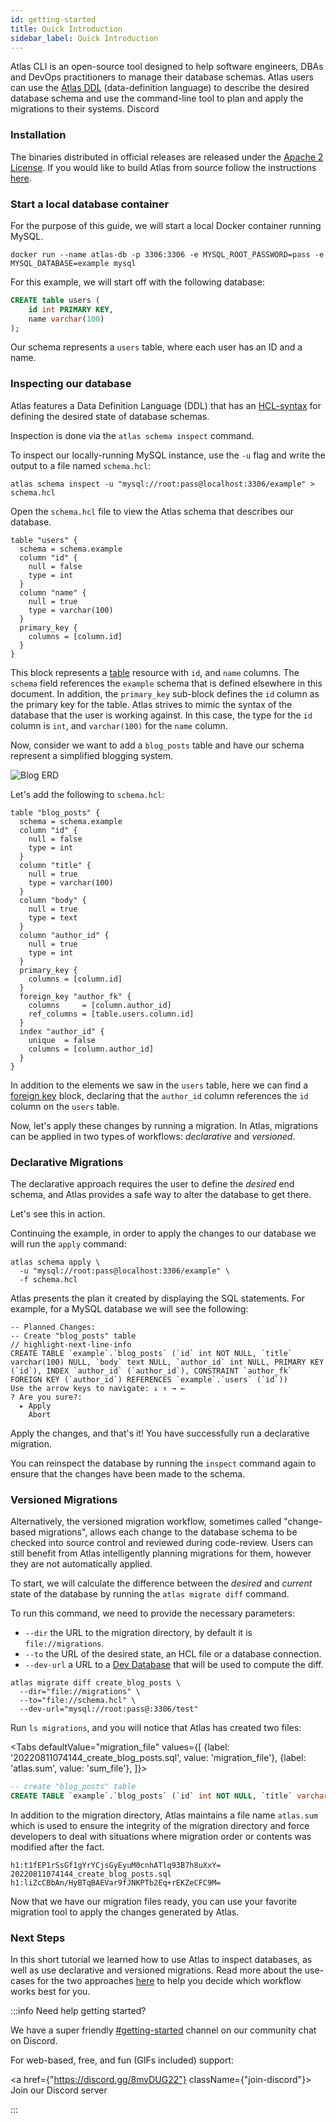 ```yaml
---
id: getting-started
title: Quick Introduction
sidebar_label: Quick Introduction
---
```


Atlas CLI is an open-source tool designed to help software engineers, DBAs and DevOps
practitioners to manage their database schemas.  Atlas users can use the [Atlas DDL](../atlas-schema/sql-resources)
(data-definition language) to describe the desired database schema and use the command-line
tool to plan and apply the migrations to their systems.
Discord

### Installation

<InstallationInstructions />

The binaries distributed in official releases are released under the
[Apache 2 License](https://github.com/ariga/atlas/blob/master/LICENSE). If you would like to build Atlas from source
follow the instructions [here](https://atlasgo.io/cli-reference#building-from-source).

### Start a local database container

For the purpose of this guide, we will start a local Docker container running MySQL.

```shell
docker run --name atlas-db -p 3306:3306 -e MYSQL_ROOT_PASSWORD=pass -e MYSQL_DATABASE=example mysql
```
For this example, we will start off with the following database:
```sql
CREATE table users (
    id int PRIMARY KEY,
    name varchar(100)
);
```
Our schema represents a `users` table, where each user has an ID and a name.

### Inspecting our database

Atlas features a Data Definition Language (DDL) that has an [HCL-syntax](https://github.com/hashicorp/hcl)
for defining the desired state of database schemas.

Inspection is done via the `atlas schema inspect` command.

To inspect our locally-running MySQL instance, use the `-u` flag and write the output to a file named `schema.hcl`:

```shell
atlas schema inspect -u "mysql://root:pass@localhost:3306/example" > schema.hcl
```

Open the `schema.hcl` file to view the Atlas schema that describes our database.

```hcl
table "users" {
  schema = schema.example
  column "id" {
    null = false
    type = int
  }
  column "name" {
    null = true
    type = varchar(100)
  }
  primary_key {
    columns = [column.id]
  }
}
```
This block represents a [table](../atlas-schema/sql.mdx#table) resource with `id`, and `name`
columns. The `schema` field references the `example` schema that is defined elsewhere
in this document. In addition, the `primary_key` sub-block defines the `id` column as
the primary key for the table. Atlas strives to mimic the syntax of the database that the user is working against. In this case, the
type for the `id` column is `int`, and `varchar(100)` for the `name` column.

Now, consider we want to add a `blog_posts` table and have our schema represent a simplified
blogging system.

![Blog ERD](https://atlasgo.io/uploads/images/blog-erd.png)

Let's add the following to `schema.hcl`:
```hcl
table "blog_posts" {
  schema = schema.example
  column "id" {
    null = false
    type = int
  }
  column "title" {
    null = true
    type = varchar(100)
  }
  column "body" {
    null = true
    type = text
  }
  column "author_id" {
    null = true
    type = int
  }
  primary_key {
    columns = [column.id]
  }
  foreign_key "author_fk" {
    columns     = [column.author_id]
    ref_columns = [table.users.column.id]
  }
  index "author_id" {
    unique  = false
    columns = [column.author_id]
  }
}
```
In addition to the elements we saw in the `users` table, here we can find a [foreign key](../atlas-schema/sql.mdx#foreign-key)
block, declaring that the `author_id` column references the `id` column on the
`users` table.

Now, let's apply these changes by running a migration.
In Atlas, migrations can be applied in two types of workflows: _declarative_ and _versioned_.

### Declarative Migrations
The declarative approach requires the user to define the _desired_ end schema, and Atlas provides
a safe way to alter the database to get there.

Let's see this in action.

Continuing the example, in order to apply the changes to our database we will run the `apply` command:

```shell
atlas schema apply \
  -u "mysql://root:pass@localhost:3306/example" \
  -f schema.hcl
```

Atlas presents the plan it created by displaying the SQL statements. For example, for a MySQL database we will see
the following:

```console
-- Planned Changes:
-- Create "blog_posts" table
// highlight-next-line-info
CREATE TABLE `example`.`blog_posts` (`id` int NOT NULL, `title` varchar(100) NULL, `body` text NULL, `author_id` int NULL, PRIMARY KEY (`id`), INDEX `author_id` (`author_id`), CONSTRAINT `author_fk` FOREIGN KEY (`author_id`) REFERENCES `example`.`users` (`id`))
Use the arrow keys to navigate: ↓ ↑ → ←
? Are you sure?:
  ▸ Apply
    Abort
```
Apply the changes, and that's it! You have successfully run a declarative migration.

You can reinspect the database by running the `inspect` command again to ensure that the changes have been made to the
schema.

### Versioned Migrations
Alternatively, the versioned migration workflow, sometimes called "change-based migrations", allows each change to the
database schema to be checked into source control and reviewed during code-review. Users can still benefit from Atlas
intelligently planning migrations for them, however they are not automatically applied.

To start, we will calculate the difference between the _desired_ and _current_ state of the database by running the `atlas
migrate diff` command.

To run this command, we need to provide the necessary parameters:

* `--dir` the URL to the migration directory, by default it is `file://migrations`.
* `--to` the URL of the desired state, an HCL file or a database connection.
* `--dev-url` a URL to a [Dev Database](/concepts/dev-database) that will be used to compute the diff.

```shell
atlas migrate diff create_blog_posts \
  --dir="file://migrations" \
  --to="file://schema.hcl" \
  --dev-url="mysql://root:pass@:3306/test"
```

Run `ls migrations`, and you will notice that Atlas has created two files:


<Tabs
defaultValue="migration_file"
values={[
{label: '20220811074144_create_blog_posts.sql', value: 'migration_file'},
{label: 'atlas.sum', value: 'sum_file'},
]}>
<TabItem value="migration_file">

```sql
-- create "blog_posts" table
CREATE TABLE `example`.`blog_posts` (`id` int NOT NULL, `title` varchar(100) NULL, `body` text NULL, `author_id` int NULL, PRIMARY KEY (`id`), INDEX `author_id` (`author_id`), CONSTRAINT `author_fk` FOREIGN KEY (`author_id`) REFERENCES `example`.`users` (`id`))
```

</TabItem>
<TabItem value="sum_file">

In addition to the migration directory, Atlas maintains a file name `atlas.sum` which is used
to ensure the integrity of the migration directory and force developers to deal with situations
where migration order or contents was modified after the fact.

```text
h1:t1fEP1rSsGf1gYrYCjsGyEyuM0cnhATlq93B7h8uXxY=
20220811074144_create_blog_posts.sql h1:liZcCBbAn/HyBTqBAEVar9fJNKPTb2Eq+rEKZeCFC9M=
```

</TabItem>
</Tabs>

Now that we have our migration files ready, you can use your favorite migration tool to apply the changes generated by
Atlas.

### Next Steps
In this short tutorial we learned how to use Atlas to inspect databases, as well as use declarative and versioned
migrations. Read more about the use-cases for the two approaches [here](/concepts/declarative-vs-versioned) to help you
decide which workflow works best for you.

:::info Need help getting started?

We have a super friendly [#getting-started](https://discord.gg/8mvDUG22) channel on our community
chat on Discord.


For web-based, free, and fun (GIFs included) support:

<a href={"https://discord.gg/8mvDUG22"} className={"join-discord"}>
    <Discord />
    <span>
        Join our Discord server
    </span>
</a>

:::